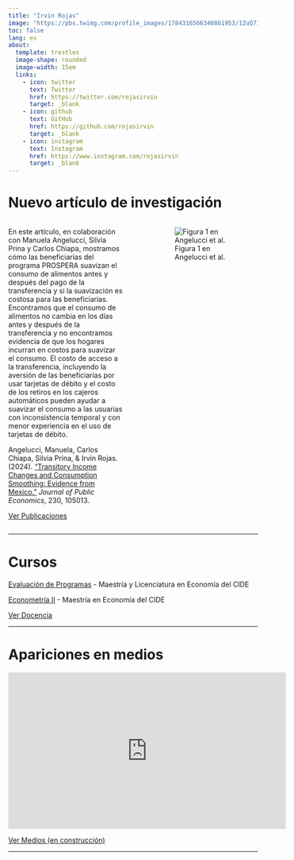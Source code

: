 ```yaml
---
title: "Irvin Rojas"
image: "https://pbs.twimg.com/profile_images/1784316566340861953/1ZuQ71HY_400x400.jpg"
toc: false
lang: es
about: 
  template: trestles
  image-shape: rounded
  image-width: 15em
  links:
    - icon: twitter
      text: Twitter
      href: https://twitter.com/rojasirvin
      target: _blank
    - icon: github
      text: GitHub
      href: https://github.com/rojasirvin
      target: _blank
    - icon: instagram
      text: Instagram
      href: https://www.instagram.com/rojasirvin
      target: _blank
---
```


# Nuevo artículo de investigación


:::: {.columns} 

::: {.column width="50%"} 

::: {.justify}

En este artículo, en colaboración con Manuela Angelucci, Silvia Prina y Carlos Chiapa, mostramos cómo las beneficiarias del programa PROSPERA suavizan el consumo de alimentos antes y después del pago de la transferencia y si la suavización es costosa para las beneficiarias. Encontramos que el consumo de alimentos no cambia en los días antes y después de la transferencia y no encontramos evidencia de que los hogares incurran en costos para suavizar el consumo. El costo de acceso a la transferencia, incluyendo la aversión de las beneficiarias por usar tarjetas de débito y el costo de los retiros en los cajeros automáticos pueden ayudar a suavizar el consumo a las usuarias con inconsistencia temporal y con menor experiencia en el uso de tarjetas de débito.

Angelucci, Manuela, Carlos Chiapa, Silvia Prina, \& Irvin Rojas. (2024). ["Transitory Income Changes and Consumption Smoothing: Evidence from Mexico."](https://www.sciencedirect.com/science/article/pii/S0047272723001950?casa_token=LQLLia44LVEAAAAA:yxkZWOMhOnuga4m22XBDkS8yjQXfSmN8OOGtDwcjW9uKTy9r1HINOETQI4PvasjwodykpTHp0w4){target="_blank"} *Journal of Public Economics*, 230, 105013.

[Ver Publicaciones](publications.qmd)

:::

:::

::: {.column width="5%"}
<!-- empty column to create gap -->
:::

::: {.column width="45%"}

![Figura 1 en Angelucci et al.](consumption-smoothing-paper.png){.lightbox fig-align="center"}

:::

::::


---

# Cursos

[Evaluación de Programas](https://rojasirvin.github.io/evaluacion-de-programas/){target="_blank"} - Maestría y Licenciatura en Economía del CIDE

[Econometría II](https://rojasirvin.github.io/econometria-ii/){target="_blank"} - Maestría en Economía del CIDE


[Ver Docencia](teaching.qmd)

---

# Apariciones en medios

<iframe width="560" height="315" src="https://www.youtube.com/embed/UbHb4oqYRXI?si=EG9zuV1liNmDW-4J&amp;start=649" title="YouTube video player" frameborder="0" allow="accelerometer; autoplay; clipboard-write; encrypted-media; gyroscope; picture-in-picture; web-share" referrerpolicy="strict-origin-when-cross-origin" allowfullscreen></iframe>

[Ver Medios (en construcción)](media.qmd)

---